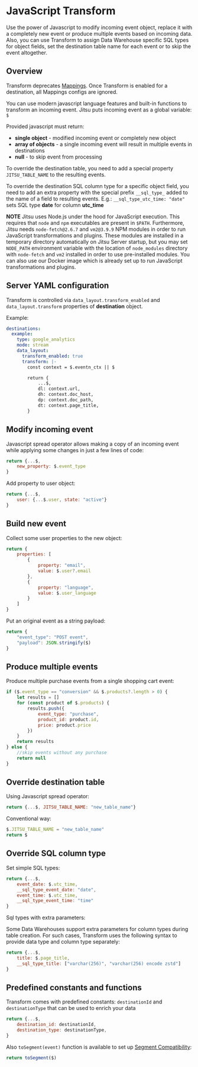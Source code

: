 # JavaScript Transform

Use the power of Javascript to modify incoming event object, replace it with a completely new event or produce multiple events based on incoming data.<br/>
Also, you can use Transform to assign Data Warehouse specific SQL types for object fields, set the destination table name for each event or to skip the event altogether.
## Overview

<Hint>
Transform deprecates <a href="/docs/configuration/schema-and-mappings">Mappings</a>. Once Transform is enabled for a destination, all Mappings configs are ignored.
</Hint>

You can use modern javascript language features and built-in functions to transform an incoming event.
Jitsu puts incoming event as a global variable: `$`

Provided javascript must return:

 * **single object** - modified incoming event or completely new object 
 * **array of objects** - a single incoming event will result in multiple events in destinations 
 * **null** - to skip event from processing

To override the destination table, you need to add a special property `JITSU_TABLE_NAME` to the resulting events.

To override the destination SQL column type for a specific object field, you need to add an extra property with the special prefix `__sql_type_` added to the name of a field to resulting events. E.g.: `__sql_type_utc_time: "date"` sets SQL type **date** for column **utc_time**

**NOTE** Jitsu uses Node.js under the hood for JavaScript execution. This requires that `node` and `npm` executables are
present in `$PATH`. Furthermore, Jitsu needs `node-fetch@2.6.7` and `vm2@3.9.9` NPM modules in order to run JavaScript
transformations and plugins. These modules are installed in a temporary directory automatically on Jitsu Server startup,
but you may set `NODE_PATH` environment variable with the location of `node_modules` directory with `node-fetch` and `vm2`
installed in order to use pre-installed modules. You can also use our Docker image which is already set up to run JavaScript
transformations and plugins.

## Server YAML configuration

Transform is controlled via `data_layout.transform_enabled` and `data_layout.transform` properties of **destination** object. <br/>

Example:
```yaml
destinations:
  example:
    type: google_analytics
    mode: stream
    data_layout:
      transform_enabled: true
      transform: |-
        const context = $.eventn_ctx || $

        return {
            ...$,
            dl: context.url,
            dh: context.doc_host,
            dp: context.doc_path,
            dt: context.page_title,
        }
```

## Modify incoming event

Javascript spread operator allows making a copy of an incoming event while applying some changes in just a few lines of code:

```javascript
return {...$,
    new_property: $.event_type
}
```
Add property to user object:

```javascript
return {...$,
    user: {...$.user, state: "active"}
}
```

## Build new event

Collect some user properties to the new object:

```javascript
return {
    properties: [
        {
            property: "email",
            value: $.user?.email
        },
        {
            property: "language",
            value: $.user_language
        }
    ]
}
```

Put an original event as a string payload:

```javascript
return {
    "event_type": "POST event",
    "payload": JSON.stringify($)
}
```

## Produce multiple events

Produce multiple purchase events from a single shopping cart event:

```javascript
if ($.event_type == "conversion" && $.products?.length > 0) {
    let results = []
    for (const product of $.products) {
        results.push({
            event_type: "purchase",
            product_id: product.id,
            price: product.price
        })
    }
    return results
} else {
    //skip events without any purchase
    return null
}
```

## Override destination table

Using Javascript spread operator:

```javascript
return {...$, JITSU_TABLE_NAME: "new_table_name"}
```

Conventional way:

```javascript
$.JITSU_TABLE_NAME = "new_table_name"
return $
```

## Override SQL column type

Set simple SQL types:

```javascript
return {...$, 
    event_date: $.utc_time,                               
    __sql_type_event_date: "date",
    event_time: $.utc_time,
    __sql_type_event_time: "time"
}
```
Sql types with extra parameters:

Some Data Warehouses support extra parameters for column types during table creation.
For such cases, Transform uses the following syntax to provide data type and column type separately:

```javascript
return {...$,
    title: $.page_title,
    __sql_type_title: ["varchar(256)", "varchar(256) encode zstd"]
}
```

## Predefined constants and functions

Transform comes with predefined constants: `destinationId` and `destinationType`
that can be used to enrich your data

```javascript
return {...$, 
    destination_id: destinationId,
    destination_type: destinationType,
}
```

Also `toSegment(event)` function is available to set up [Segment Compatibility](/docs/other-features/segment-compatibility):

```javascript
return toSegment($)
```